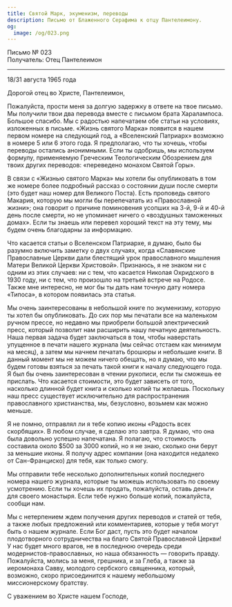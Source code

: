 ```yaml
---
title: Святой Марк, экуменизм, переводы
description: Письмо от Блаженного Серафима к отцу Пантелеимону.
og:
  image: /og/023.png
---
```


<div style={{textAlign:'right', fontFamily:'monospace'}}>Письмо № 023</div>
<div style={{textAlign:'left', fontFamily:'monospace'}}>Получатель: Отец Пантелеимон</div>

---

18/31 августа 1965 года

Дорогой отец во Христе, Пантелеимон,

Пожалуйста, прости меня за долгую задержку в ответе на твое письмо. Мы получили твои два перевода вместе с письмом брата Харалампоса. Большое спасибо. Мы с радостью напечатаем обе статьи на условиях, изложенных в письме. «Жизнь святого Марка» появится в нашем первом номере на следующий год, а «Вселенский Патриарх» возможно в номере 5 или 6 этого года. Я предполагаю, что ты хочешь, чтобы переводы остались анонимными. Если ты одобришь, мы используем формулу, применяемую Греческим Теологическим Обозрением для твоих других переводов: «переведено монахом Святой Горы».

В связи с «Жизнью святого Марка» мы хотели бы опубликовать в том же номере более подробный рассказ о состоянии души после смерти (это будет наш номер для Великого Поста). Есть проповедь святого Макария, которую мы могли бы перепечатать из «Православной жизни»; она говорит о причине поминовения усопших на 3-й, 9-й и 40-й день после смерти, но не упоминает ничего о «воздушных таможенных домах». Если ты знаешь или перевел хороший текст на эту тему, мы будем очень благодарны за информацию.

Что касается статьи о Вселенском Патриархе, я думаю, было бы разумно включить заметку о двух случаях, когда «Славянские Православные Церкви дали блестящий урок православного мышления Матери Великой Церкви Христовой». Признаюсь, я не знаком ни с одним из этих случаев: ни с тем, что касается Николая Охридского в 1930 году, ни с тем, что произошло на третьей встрече на Родосе. Также мне интересно, не мог бы ты дать нам точную дату номера «Типоса», в котором появилась эта статья.

Мы очень заинтересованы в небольшой книге по экуменизму, которую ты хотел бы опубликовать. До сих пор мы печатали все на маленьком ручном прессе, но недавно мы приобрели большой электрический пресс, который позволит нам расширить нашу печатную деятельность. Наша первая задача будет заключаться в том, чтобы наверстать упущенное в печати нашего журнала (мы сейчас отстаем как минимум на месяц), а затем мы начнем печатать брошюры и небольшие книги. В данный момент мы не можем ничего обещать, но я думаю, что мы будем готовы взяться за печать такой книги к началу следующего года. Я был бы очень заинтересован в чтении рукописи, если ты сможешь ее прислать. Что касается стоимости, это будет зависеть от того, насколько длинной будет книга и сколько копий ты желаешь. Поскольку наш пресс существует исключительно для распространения православного христианства, мы, безусловно, возьмем как можно меньше.

Я не помню, отправлял ли я тебе копию иконы «Радость всех скорбящих». В любом случае, я сделаю это завтра. Я думаю, что она была довольно успешно напечатана. Я полагаю, что стоимость составила около $500 за 3000 копий, но я не знаю, сколько они берут за меньшие иконы. Я получу адрес компании (она находится недалеко от Сан-Франциско) для тебя, как только смогу.

Мы отправили тебе несколько дополнительных копий последнего номера нашего журнала, которые ты можешь использовать по своему усмотрению. Если ты хочешь их продать, пожалуйста, оставь деньги для своего монастыря. Если тебе нужно больше копий, пожалуйста, сообщи нам.

Мы с нетерпением ждем получения других переводов и статей от тебя, а также любых предложений или комментариев, которые у тебя могут быть о нашем журнале. Если Бог даст, пусть это будет началом плодотворного сотрудничества на благо Святой Православной Церкви! У нас будет много врагов, не в последнюю очередь среди модернистов-православных, но наша обязанность — говорить правду. Пожалуйста, молись за меня, грешника, и за Глеба, а также за иеромонаха Савву, молодого сербского священника, который, возможно, скоро присоединится к нашему небольшому миссионерскому братству.

С уважением во Христе нашем Господе,
